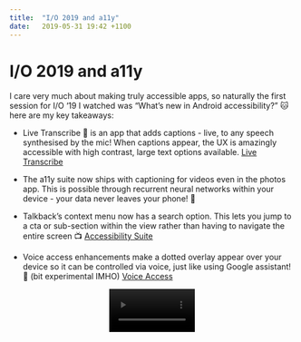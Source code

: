 ```yaml
---
title:  "I/O 2019 and a11y"
date:   2019-05-31 19:42 +1100
---
```




<div className="blog">

# I/O 2019 and a11y

I care very much about making truly accessible apps, so naturally the first session for I/O ‘19 I watched was “What’s new in Android accessibility?” 🐱 here are my key takeaways:

- Live Transcribe 📝 is an app that adds captions - live, to any speech synthesised by the mic! When captions appear, the UX is amazingly accessible with high contrast, large text options available. [Live Transcribe](https://play.google.com/store/apps/detailsid=com.google.audio.hearing.visualization.accessibility.scribe)

- The a11y suite now ships with captioning for videos even in the photos app. This is possible through recurrent neural networks within your device - your data never leaves your phone! 🤖

- Talkback’s context menu now has a search option. This lets you jump to a cta or sub-section within the view rather than having to navigate the entire screen 📺 [Accessibility Suite](https://play.google.com/store/apps/details?id=com.google.android.marvin.talkback)

- Voice access enhancements make a dotted overlay appear over your device so it can be controlled via voice, just like using Google assistant! 🤳 (bit experimental IMHO) [Voice Access](https://play.google.com/store/apps/details?id=com.google.android.apps.accessibility.voiceaccess)


<p align="center">
 <video width="30%" controls autostart autoPlay src={a11y} type="video/mp4" />
</p>

</div>